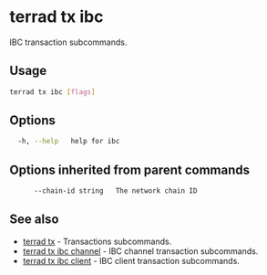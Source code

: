 # terrad tx ibc

IBC transaction subcommands.

## Usage

```sh Terrad
terrad tx ibc [flags]
```

## Options

```sh Terrad
  -h, --help   help for ibc
```

## Options inherited from parent commands

```sh Terrad
      --chain-id string   The network chain ID
```

## See also

* [terrad tx](../terrad_tx.mdx)	 - Transactions subcommands.
* [terrad tx ibc channel](./terrad_tx_ibc_channel.mdx)	 - IBC channel transaction subcommands.
* [terrad tx ibc client](./terrad_tx_ibc_client.mdx)	 - IBC client transaction subcommands.


